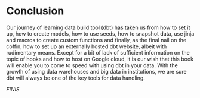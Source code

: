 # Conclusion

Our journey of learning data build tool (dbt) has taken us from how to set it up, how to create models, how to use seeds, how to snapshot data, use jinja and macros to create custom functions and finally, as the final nail on the coffin, how to set up an externally hosted dbt website, albeit with rudimentary means. Except for a bit of lack of sufficient information on the topic of hooks and how to host on Google cloud, it is our wish that this book will enable you to come to speed with using dbt in your data. With the growth of using data warehouses and big data in institutions, we are sure dbt will always be one of the key tools for data handling.

*FINIS*




































